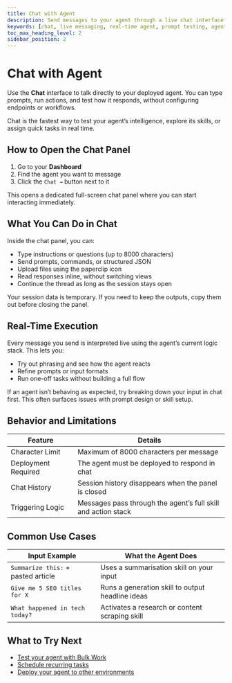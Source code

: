 ```yaml
---
title: Chat with Agent
description: Send messages to your agent through a live chat interface. Perfect for quick tasks, prompt testing, or direct interaction.
keywords: [chat, live messaging, real-time agent, prompt testing, agent interaction]
toc_max_heading_level: 2
sidebar_position: 2
---
```


# Chat with Agent

Use the **Chat** interface to talk directly to your deployed agent. You can type prompts, run actions, and test how it responds, without configuring endpoints or workflows.

<InfoCallout title="When to use chat">
Chat is the fastest way to test your agent’s intelligence, explore its skills, or assign quick tasks in real time.
</InfoCallout>

<Spacer size="md" />

## How to Open the Chat Panel

1. Go to your **Dashboard**
2. Find the agent you want to message
3. Click the `Chat →` button next to it

This opens a dedicated full-screen chat panel where you can start interacting immediately.

<Spacer size="md" />

## What You Can Do in Chat

Inside the chat panel, you can:

- Type instructions or questions (up to 8000 characters)
- Send prompts, commands, or structured JSON
- Upload files using the paperclip icon
- Read responses inline, without switching views
- Continue the thread as long as the session stays open
<WarningCallout title="Chat history isn't saved after closing">
Your session data is temporary. If you need to keep the outputs, copy them out before closing the panel.
</WarningCallout>

<Spacer size="md" />

## Real-Time Execution

Every message you send is interpreted live using the agent’s current logic stack. This lets you:

- Try out phrasing and see how the agent reacts
- Refine prompts or input formats
- Run one-off tasks without building a full flow
<TipCallout title="Helpful for debugging">
If an agent isn’t behaving as expected, try breaking down your input in chat first. This often surfaces issues with prompt design or skill setup.
</TipCallout>
<Spacer size="md" />

## Behavior and Limitations

| Feature                | Details                                                           |
|------------------------|-------------------------------------------------------------------|
| Character Limit        | Maximum of 8000 characters per message                            |
| Deployment Required    | The agent must be deployed to respond in chat                    |
| Chat History           | Session history disappears when the panel is closed              |
| Triggering Logic       | Messages pass through the agent’s full skill and action stack     |

<Spacer size="md" />

## Common Use Cases

| Input Example                      | What the Agent Does                               |
|-----------------------------------|----------------------------------------------------|
| `Summarize this:` + pasted article | Uses a summarisation skill on your input          |
| `Give me 5 SEO titles for X`       | Runs a generation skill to output headline ideas  |
| `What happened in tech today?`     | Activates a research or content scraping skill     |

<Spacer size="md" />

## What to Try Next

- [Test your agent with Bulk Work](/docs/agent-collaboration/agent-bulk-work)
- [Schedule recurring tasks](/docs/agent-collaboration/agent-work-schedules)
- [Deploy your agent to other environments](/docs/agent-deployments/overview)
